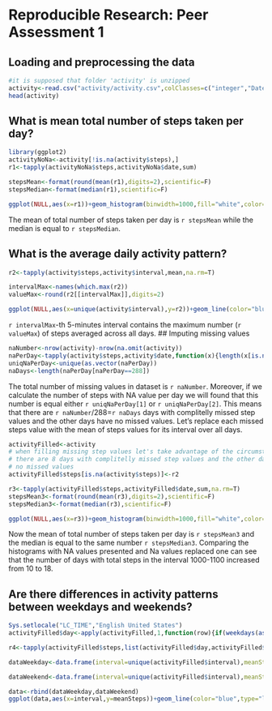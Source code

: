 # Reproducible Research: Peer Assessment 1


## Loading and preprocessing the data
```r
#it is supposed that folder 'activity' is unzipped
activity<-read.csv("activity/activity.csv",colClasses=c("integer","Date","integer"))
head(activity)
```


## What is mean total number of steps taken per day?

```r
library(ggplot2)
activityNoNa<-activity[!is.na(activity$steps),]
r1<-tapply(activityNoNa$steps,activityNoNa$date,sum)

stepsMean<-format(round(mean(r1),digits=2),scientific=F)
stepsMedian<-format(median(r1),scientific=F)

ggplot(NULL,aes(x=r1))+geom_histogram(binwidth=1000,fill="white",color="blue")+labs(x="total number of steps per day",title="Histogram of total number of steps per day")
```

The mean of total number of steps taken per day is `r stepsMean` while the median is equal to `r stepsMedian`.


## What is the average daily activity pattern?
```r
r2<-tapply(activity$steps,activity$interval,mean,na.rm=T)

intervalMax<-names(which.max(r2))
valueMax<-round(r2[[intervalMax]],digits=2)

ggplot(NULL,aes(x=unique(activity$interval),y=r2))+geom_line(color="blue",type="l")+labs(x="interval number",y="average number of steps",title="average number of steps per interval")
```

`r intervalMax`-th 5-minutes interval contains the maximum number (`r valueMax`) of steps averaged across all days.
## Imputing missing values
```r
naNumber<-nrow(activity)-nrow(na.omit(activity))
naPerDay<-tapply(activity$steps,activity$date,function(x){length(x[is.na(x)])})
uniqNaPerDay<-unique(as.vector(naPerDay))
naDays<-length(naPerDay[naPerDay==288])
```
The total number of missing values in dataset is `r naNumber`. Moreover, if we calculate the number of steps with NA value per day we will found that this number is equal either `r uniqNaPerDay[1]` or `r uniqNaPerDay[2]`. This means that there are `r naNumber`/288=`r naDays` days with complitelly missed step values and the other days have no missed values. Let's replace  each missed steps value with the mean of steps values for its interval over all days. 

```r
activityFilled<-activity
# when filling missing step values let's take advantage of the circumstances that 
# there are 8 days with complitelly missed step values and the other days have
# no missed values
activityFilled$steps[is.na(activity$steps)]<-r2

r3<-tapply(activityFilled$steps,activityFilled$date,sum,na.rm=T)
stepsMean3<-format(round(mean(r3),digits=2),scientific=F)
stepsMedian3<-format(median(r3),scientific=F)

ggplot(NULL,aes(x=r3))+geom_histogram(binwidth=1000,fill="white",color="blue")+labs(x="total number of steps per day",title="Histogram of total number of steps per day with filled NA values")
```
Now the mean of total number of steps taken per day is `r stepsMean3` and the median is equal to the same number `r stepsMedian3`. Comparing the histograms with NA values presented and Na values replaced one can see that the number of days with total steps in the interval  1000-1100  increased from 10 to 18. 

## Are there differences in activity patterns between weekdays and weekends?
```r
Sys.setlocale("LC_TIME","English United States")
activityFilled$day<-apply(activityFilled,1,function(row){if(weekdays(as.Date(row[2])) %in% c("Sunday","Saturday")) {"weekend"} else {"weekday"}})

r4<-tapply(activityFilled$steps,list(activityFilled$day,activityFilled$interval),mean)

dataWeekday<-data.frame(interval=unique(activityFilled$interval),meanSteps=r4["weekday",],day="weekday")

dataWeekend<-data.frame(interval=unique(activityFilled$interval),meanSteps=r4["weekend",],day="weekend")

data<-rbind(dataWeekday,dataWeekend)
ggplot(data,aes(x=interval,y=meanSteps))+geom_line(color="blue",type="l")+labs(x="interval number",y="average number of steps",title="average number of steps per interval for weekdays and weekends")+facet_wrap(~day,nrow=2,ncol=1)
```
